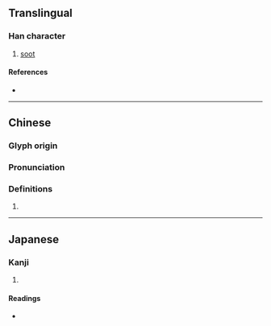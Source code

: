 {{character info/new}}
==Translingual==

===Han character===
{{Han char|rn=86|rad=火|as=05|sn=9|four=23809|canj=IRF|ids=⿱台火}}

# [[soot]]

====References====
* {{Han ref|kx=0668.280|dkj=18957|dj=1078.040|hdz=32198.040|uh=70B1|ud=28849|bh=CFB1|bd=53169}}

----

==Chinese==
{{zh-forms}}

===Glyph origin===
{{Han etym}}

===Pronunciation===
{{zh-pron
|m=tái,zhá
|c=toi4
|mc=y
|oc=y
|cat=
}}

===Definitions===
{{zh-hanzi}}

# {{rfdef|zh}}

----

==Japanese==

===Kanji===
{{ja-kanji|grade=|rs=火05}}

# {{defn|lang=ja|sort=火05}}

====Readings====
* {{ja-readings|on=[[たい]] (tai), [[だい]] (dai)|kun=[[すす]] (susu)}}